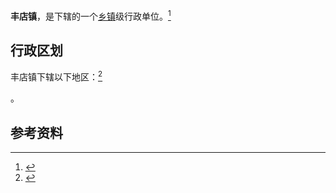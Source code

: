 {{中国乡级行政区|42/09/22/111/000}}

'''丰店镇'''，是{{PRC admin/fullname|42/09/22/111/000|3}}下辖的一个[[乡镇|乡镇]]级行政单位。<ref>{{PRC admin/ref sgc|{{PRC admin/parent|42/09/22/111/000}}}}</ref>

== 行政区划 ==

丰店镇下辖以下地区：<ref>{{PRC admin/ref sgc|42/09/22/111/000}}</ref>

{{PRC admin/children|42/09/22/111/000}}。

== 参考资料 ==

{{reflist}}

{{行政区划小作品}}
{{PRC admin/navcat|42/09/22/111/000}}